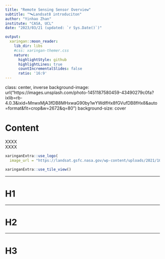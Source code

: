 ```yaml
---
title: "Remote Sensing Sensor Overview"
subtitle: "🛰️Landsat8 introduciton"
author: "Yinhao Zhan"
institute: "CASA, UCL"
date: "2023/03/21 (updated: `r Sys.Date()`)"

output:
  xaringan::moon_reader:
    lib_dir: libs
    #css: xaringan-themer.css
    nature:
      highlightStyle: github
      highlightLines: true
      countIncrementalSlides: false
      ratio: '16:9'
---
```


class: center, inverse 
background-image: url("https://images.unsplash.com/photo-1451187580459-43490279c0fa?ixlib=rb-4.0.3&ixid=MnwxMjA3fDB8MHxwaG90by1wYWdlfHx8fGVufDB8fHx8&auto=format&fit=crop&w=2672&q=80")
background-size: cover


# Content

XXXX<br/>
XXXX




```r
xaringanExtra::use_logo(
  image_url = "https://landsat.gsfc.nasa.gov/wp-content/uploads/2021/10/cropped-nasa_newlogo_bg_sm.png")
```

```r
xaringanExtra::use_tile_view()
```


---

# H1

---

# H2

---

# H3







